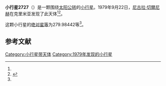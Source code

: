 {{Infobox planet
| bgcolour = #FFFFC0
| name = 2727 Paton
| symbol = 
| image = 
| caption = 
| discovery = yes
| discovery_ref = 
| discoverer = [[尼古拉·切爾尼赫|尼古拉·切爾尼赫]]
| discovery_site = [[克里米亚|克里米亚]] 
| discovered = 1979年9月22日
| designations = yes
| mp_name = 
| named_after = 
| alt_names = 1979 SO9/ 1939 DG / 1943 EX / 1949 QL1 / 1952 HG3 / 1964 CH / 1975 VE10 / 1977 FR2
| mp_category = [[主带小行星|主带小行星]]
| orbit_ref = <ref name="a">[http://ssd.jpl.nasa.gov/sbdb.cgi?sstr=2727 2727 Paton] {{Wayback|url=http://ssd.jpl.nasa.gov/sbdb.cgi?sstr=2727 |date=20200820013934 }}，小行星數據庫瀏覽器（JPL Small-Body Database Browser）－[[美国国家航空航天局|美国国家航空航天局]]喷气推进实验室</ref>
| epoch = 2456400.5 (2013年4月18日更新)
| aphelion = {{convert|2.8776780|AU|km|3|abbr=on|lk=out}}
| perihelion = {{convert|2.3400964|AU|km|3|abbr=on}}
| semimajor = {{convert|2.6088872|AU|km|3|abbr=on}}
| eccentricity = 0.1030289
| period = 1539.151526 [[日|日]]<br />4.21[[儒略年|儒略年]]
| avg_speed = 
| inclination = 3.50823
| asc_node = 202.38742
| mean_anomaly = 
| arg_peri = 279.98442
| satellites = 
| physical_characteristics = yes
| dimensions = 
| mass = 
| density = 
| surface_grav = 
| escape_velocity = 
| sidereal_day = 
| axial_tilt = 
| pole_ecliptic_lat = 
| pole_ecliptic_lon = 
| albedo = 
| temperatures= 
| temp_name1 = 
| mean_temp_1 = 
| max_temp_1 = 
| temp_name2 = 
| max_temp_2 = 
| spectral_type = 
| abs_magnitude = 279.98442
}}

'''小行星2727'''（{{lang-en|2727 Paton}}）是一颗围绕[[太阳|太阳]][[公转|公转]]的[[小行星|小行星]]。1979年9月22日，[[尼古拉·切爾尼赫|尼古拉·切爾尼赫]]在克里米亚发现了此天体<ref name="a" /><ref>{{cite news|title=小行星列表|url=http://cfa-www.harvard.edu/iau/lists/NumberedMPs.txt|accessdate=2013-07-08|newspaper=哈佛大学|archive-date=2008-05-17|archive-url=https://web.archive.org/web/20080517010638/http://cfa-www.harvard.edu/iau/lists/NumberedMPs.txt|dead-url=no}}</ref>。

这颗小行星的[[绝对星等|绝对星等]]为279.98442等<ref name="a" />。

==参考文献==
{{reflist}}
{{Minor Planet Number|[[小行星2726|小行星2726]]|[[小行星2728|小行星2728]]}}

{{小天体}}

[[Category:小行星带天体|Category:小行星带天体]]
[[Category:1979年发现的小行星|Category:1979年发现的小行星]]

{{asteroid-stub}}